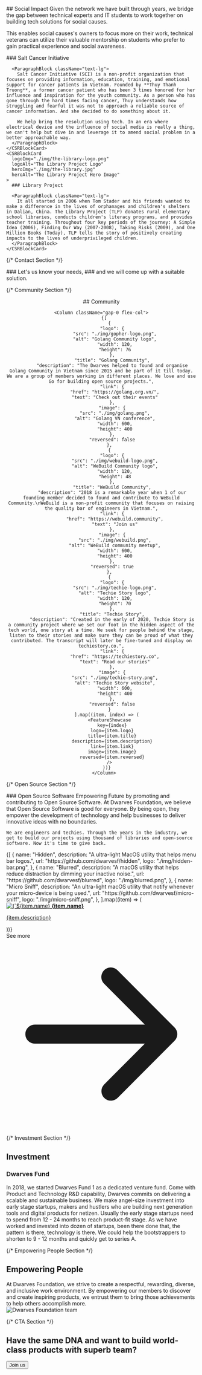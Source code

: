 <Hero
  title="The Dwarves give back\nas a team and individual"
  subTitle="Corporate Social Responsibility"
  description="We have been a part of local community where we operate."
/>


<Section>
## Social Impact

<ParagraphBlock>
Given the network we have built through years, we bridge the gap between technical experts and IT students to work together on building tech solutions for social causes.

This enables social causes's owners to focus more on their work, technical veterans can utilize their valuable mentorship on students who prefer to gain practical experience and social awareness.
</ParagraphBlock>
</Section>

<Section>
  <CSRSlider>
    <CSRBlockCard
      logoImg="./img/salt-cancer-logo.png"
      logoAlt="Salt Cancer Initiative Logo"
      heroImg="./img/salt-cancer.png"
      heroAlt="Salt Cancer Initiative Hero Image"
    >
      ### Salt Cancer Initiative

      <ParagraphBlock className="text-lg">
        Salt Cancer Initiative (SCI) is a non-profit organization that focuses on providing information, education, training, and emotional support for cancer patients in Vietnam. Founded by **Thuy Thanh Truong**, a former cancer patient who has been 3 times honored for her influence and inspiration for the youth community. As a person who has gone through the hard times facing cancer, Thuy understands how struggling and fearful it was not to approach a reliable source of cancer information. And she decided to do something about it.

        We help bring the resolution using tech. In an era where electrical device and the influence of social media is really a thing, we can't help but dive in and leverage it to amend social problem in a better approachable way.
      </ParagraphBlock>
    </CSRBlockCard>
    <CSRBlockCard
      logoImg="./img/the-library-logo.png"
      logoAlt="The Library Project Logo"
      heroImg="./img/the-library.jpg"
      heroAlt="The Library Project Hero Image"
    >
      ### Library Project

      <ParagraphBlock className="text-lg">
        It all started in 2006 when Tom Stader and his friends wanted to make a difference in the lives of orphanages and children's shelters in Dalian, China. The Library Project (TLP) donates rural elementary school libraries, conducts children's literacy programs, and provides teacher training. Throughout four key periods of the journey: A Simple Idea (2006), Finding Our Way (2007-2008), Taking Risks (2009), and One Million Books (Today), TLP tells the story of positively creating impacts to the lives of underprivileged children.
      </ParagraphBlock>
    </CSRBlockCard>
  </CSRSlider>
</Section>

{/* Contact Section */}
<Section className="my-24" id="contact">
  <ParagraphBlock className="mb-10">
    ### Let's us know your needs,
    ### and we will come up with a suitable solution.
  </ParagraphBlock>
  <CSRContactForm id="contact-form--csr" submitText="Submit" />
</Section>

{/* Community Section */}
<Section>
  <Center className="flex-col">
     ## Community
    
    <Column className="gap-0 flex-col">
      {[
          {
            "logo": {
              "src": "./img/gopher-logo.png",
              "alt": "Golang Community logo",
              "width": 120,
              "height": 76
            },
            "title": "Golang Community",
            "description": "The Dwarves helped to found and organise Golang Community in Vietnam since 2015 and be part of it till today. We are a group of members working in different places. We love and use Go for building open source projects.",
            "link": {
              "href": "https://golang.org.vn/",
              "text": "Check out their events"
            },
            "image": {
              "src": "./img/golang.png",
              "alt": "Golang VN conference",
              "width": 600,
              "height": 400
            },
            "reversed": false
          },
          {
            "logo": {
              "src": "./img/webuild-logo.png",
              "alt": "WeBuild Community logo",
              "width": 120,
              "height": 48
            },
            "title": "WeBuild Community",
            "description": "2018 is a remarkable year when 1 of our founding member decided to found and contribute to WeBuild Community.\nWeBuild is a non-profit community that focuses on raising the quality bar of engineers in Vietnam.",
            "link": {
              "href": "https://webuild.community",
              "text": "Join us"
            },
            "image": {
              "src": "./img/webuild.png",
              "alt": "WeBuild community meetup",
              "width": 600,
              "height": 400
            },
            "reversed": true
          },
          {
            "logo": {
              "src": "./img/techie-logo.png",
              "alt": "Techie Story logo",
              "width": 120,
              "height": 70
            },
            "title": "Techie Story",
            "description": "Created in the early of 2020, Techie Story is a community project where we set our foot in the hidden aspect of the tech world, one story at a time. We seek for people behind the stage, listen to their stories and make sure they can be proud of what they contributed. The transcript will later be fine-tuned and display on techiestory.co.",
            "link": {
              "href": "https://techiestory.co",
              "text": "Read our stories"
            },
            "image": {
              "src": "./img/techie-story.png",
              "alt": "Techie Story website",
              "width": 600,
              "height": 400
            },
            "reversed": false
          }
        ].map((item, index) => (
          <FeatureShowcase
            key={index}
            logo={item.logo}
            title={item.title}
            description={item.description}
            link={item.link}
            image={item.image}
            reversed={item.reversed}
          />
        ))}
      </Column>
  </Center>
</Section>

{/* Open Source Section */}
<Section>
  ### Open Source Software
  <ParagraphBlock className="mb-20">
    Empowering Future by promoting and contributing to Open Source Software. At Dwarves Foundation, we believe that Open Source Software is good for everyone. By being open, they empower the development of technology and help businesses to deliver innovative ideas with no boundaries.
    
    We are engineers and techies. Through the years in the industry, we get to build our projects using thousand of libraries and open-source software. Now it's time to give back.
  </ParagraphBlock>
  <Container className="grid grid-cols-1 gap-5 sm:grid-cols-2 md:grid-cols-3 w-full max-w-none">
    {[
      {
        name: "Hidden",
        description: "A ultra-light MacOS utility that helps menu bar logos.",
        url: "https://github.com/dwarvesf/hidden",
        logo: "./img/hidden-bar.png",
      },
      {
        name: "Blurred",
        description:
          "A macOS utility that helps reduce distraction by dimming your inactive noise.",
        url: "https://github.com/dwarvesf/blurred",
        logo: "./img/blurred.png",
      },
      {
        name: "Micro Sniff",
        description:
          "An ultra-light macOS utility that notify whenever your micro-device is being used.",
        url: "https://github.com/dwarvesf/micro-sniff",
        logo: "./img/micro-sniff.png",
      },
    ].map((item) => (
      <div key={item.name} className="w-full">
        <a
          href={item.url}
          target="_blank"
          rel="noopener noreferrer"
          className="bg-secondary block h-full rounded-lg px-12 py-10 text-center transition-all duration-200 hover:-translate-y-1 hover:transform hover:shadow-lg"
        >
          <img
            src={item.logo}
            alt={`${item.name} logo`}
            className="mx-auto mb-4 h-30 w-30"
          />
          <strong className="mt-4 mb-2 block text-center text-2xl font-semibold">
            {item.name}
          </strong>
          <p className="text-foreground text-center">
            {item.description}
          </p>
        </a>
      </div>
    ))}
  </Container>
  <div className="mt-8 text-right">
    <Link
      href="/opensource"
      className="text-primary hover:text-primary-hover inline-flex items-center text-lg font-medium transition-colors"
    >See more <svg className="ml-2 h-4 w-4" fill="currentColor" viewBox="0 0 20 20"><path fillRule="evenodd" d="M10.293 3.293a1 1 0 011.414 0l6 6a1 1 0 010 1.414l-6 6a1 1 0 01-1.414-1.414L14.586 11H3a1 1 0 110-2h11.586l-4.293-4.293a1 1 0 010-1.414z" clipRule="evenodd" /></svg></Link>
  </div>
</Section>

{/* Investment Section */}
<Section
  className="my-24 bg-cover bg-center bg-no-repeat py-30"
  style={{
    backgroundImage: "url(./img/investment-bg.jpg)",
    backgroundColor: "#202126",
  }}
>
  <div className="container text-white">
    <h2 className="mb-6 text-3xl leading-tight font-semibold">Investment</h2>
    <h3 className="mb-4 text-2xl font-semibold">Dwarves Fund</h3>
    <div className="space-y-4">
      <ParagraphBlock>
        In 2018, we started Dwarves Fund 1 as a dedicated venture fund. Come with Product and Technology R&D capability, Dwarves commits on delivering a scalable and sustainable business. We make angel-size investment into early stage startups, makers and hustlers who are building next generation tools and digital products for netizen. Usually the early stage startups need to spend from 12 - 24 months to reach product-fit stage. As we have worked and invested into dozen of startups, been there done that, the pattern is there, technology is there. We could help the bootstrappers to shorten to 9 - 12 months and quickly get to series A.
      </ParagraphBlock>
    </div>
  </div>
</Section>

{/* Empowering People Section */}
<Section>
  <h2 className="text-foreground mb-6 text-3xl font-semibold">
    Empowering People
  </h2>
  <div className="mb-20 space-y-4">
    <ParagraphBlock>
      At Dwarves Foundation, we strive to create a respectful, rewarding, diverse, and inclusive work environment. By empowering our members to discover and create inspiring products, we entrust them to bring those achievements to help others accomplish more.
    </ParagraphBlock>
  </div>
  <Image
    src="./img/people-bg.jpg"
    alt="Dwarves Foundation team"
    width={1200}
    height={600}
    className="mt-20 w-full rounded-lg"
    srcSet="./img/people-bg.jpg 1x, ./img/people-bg@2x.jpg 2x"
  />
</Section>

{/* CTA Section */}
<Section className="bg-secondary py-20">
  <div className="mx-auto text-center md:w-2/3 lg:w-1/2">
    <h2 className="mb-8 text-2xl leading-tight font-semibold">
      Have the same DNA and want to build world-class products with superb team?
    </h2>
    <Button
      variant="primary"
      href="#contact"
      className="inline-block"
    >
      Join us
    </Button>
  </div>
</Section>
